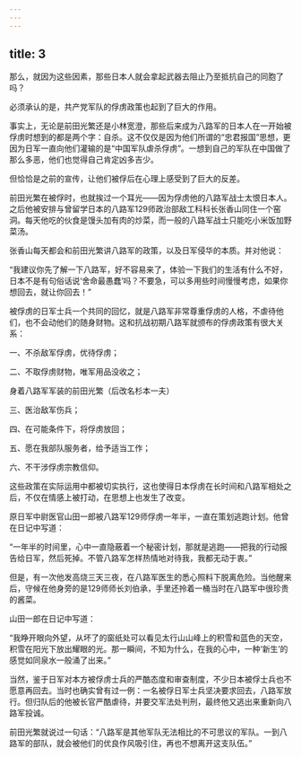 ```yaml
---
---
---
```

title: 3
---



那么，就因为这些因素，那些日本人就会拿起武器去阻止乃至抵抗自己的同胞了吗？

必须承认的是，共产党军队的俘虏政策也起到了巨大的作用。

事实上，无论是前田光繁还是小林宽澄，那些后来成为八路军的日本人在一开始被俘虏时想到的都是两个字：自杀。这不仅仅是因为他们所谓的“忠君报国”思想，更因为日军一直向他们灌输的是“中国军队虐杀俘虏”。一想到自己的军队在中国做了那么多恶，他们也觉得自己肯定凶多吉少。

但恰恰是之前的宣传，让他们被俘后在心理上感受到了巨大的反差。

前田光繁在被俘时，也就挨过一个耳光——因为俘虏他的八路军战士太恨日本人。之后他被安排与曾留学日本的八路军129师政治部敌工科科长张香山同住一个窑洞。每天他吃的伙食是馒头加有肉的炒菜，而一般的八路军战士只能吃小米饭加野菜汤。

张香山每天都会和前田光繁讲八路军的政策，以及日军侵华的本质。并对他说：

“我建议你先了解一下八路军，好不容易来了，体验一下我们的生活有什么不好，日本不是有句俗话说‘舍命最愚蠢’吗？不要急，可以多用些时间慢慢考虑，如果你想回去，就让你回去！”

被俘虏的日军士兵一个共同的回忆，就是八路军非常尊重俘虏的人格，不虐待他们，也不会动他们的随身财物。这和抗战初期八路军就颁布的俘虏政策有很大关系：

一、不杀敌军俘虏，优待俘虏；

二、不取俘虏财物，唯军用品没收之；

身着八路军军装的前田光繁（后改名杉本一夫）



三、医治敌军伤兵；

四、在可能条件下，将俘虏放回；

五、愿在我部队服务者，给予适当工作；

六、不干涉俘虏宗教信仰。

这些政策在实际运用中都被切实执行，这也使得日本俘虏在长时间和八路军相处之后，不仅在情感上被打动，在思想上也发生了改变。

原日军中尉医官山田一郎被八路军129师俘虏一年半，一直在策划逃跑计划。他曾在日记中写道：

“一年半的时间里，心中一直隐蔽着一个秘密计划，那就是逃跑——把我的行动报告给日军，然后死掉。不管八路军怎样热情地对待我，我都无动于衷。”

但是，有一次他发高烧三天三夜，在八路军医生的悉心照料下脱离危险。当他醒来后，守候在他身旁的是129师师长刘伯承，手里还拎着一桶当时在八路军中很珍贵的酱菜。

山田一郎在日记中写道：

“我睁开眼向外望，从坏了的窗纸处可以看见太行山山峰上的积雪和蓝色的天空，积雪在阳光下放出耀眼的光。那一瞬间，不知为什么，在我的心中，一种‘新生’的感觉如同泉水一般涌了出来。”

当然，鉴于日军对本方被俘虏士兵的严酷态度和审查制度，不少日本被俘士兵也不愿意再回去。当时也确实曾有过一例：一名被俘日军士兵坚决要求回去，八路军放行。但归队后的他被长官严酷虐待，并要交军法处判刑，最终他又逃出来重新向八路军投诚。

前田光繁就说过一句话：“八路军是其他军队无法相比的不可思议的军队。一到八路军的部队，就会被他们的优良作风吸引住，再也不想离开这支队伍。”